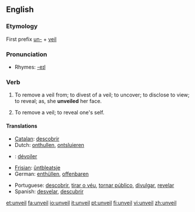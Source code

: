 ==English==

===Etymology===
First prefix [[un-]] + [[veil]]

===Pronunciation===
*Rhymes: [[Rhymes:English:-eɪl|-eɪl]]

===Verb===
{{en-verb}}

# {{transitive}} To remove a veil from; to divest of a veil; to uncover; to disclose to view; to reveal; as, she '''unveiled''' her face.
# {{intransitive}} To remove a veil; to reveal one's self.

====Translations====
{{top}}
*[[Catalan]]: [[descobrir]]
*Dutch: [[onthullen]], [[ontsluieren]]
* {{fr}}: [[dévoiler]]
*[[Frisian]]: [[ûntbleatsje]]
*German: [[enthüllen]], [[offenbaren]]
{{mid}}
*Portuguese: [[descobrir]], [[tirar o véu]], [[tornar público]], [[divulgar]], [[revelar]]
*Spanish: [[desvelar]], [[descubrir]]
{{bottom}}

[[et:unveil]]
[[fa:unveil]]
[[io:unveil]]
[[it:unveil]]
[[pt:unveil]]
[[fi:unveil]]
[[vi:unveil]]
[[zh:unveil]]